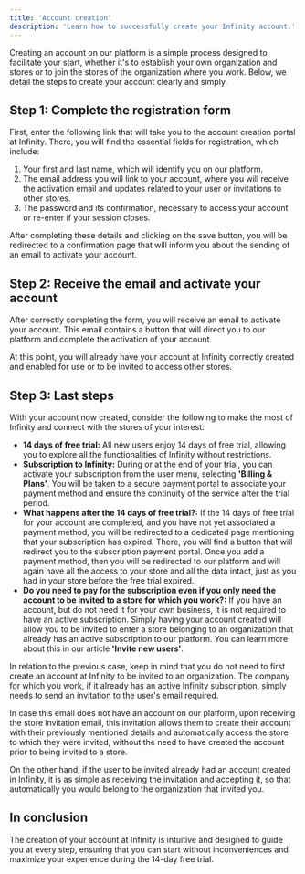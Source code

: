 ```yaml
---
title: 'Account creation'
description: 'Learn how to successfully create your Infinity account.'
---
```


Creating an account on our platform is a simple process designed to facilitate your start, whether it's to establish your own organization and stores or to join the stores of the organization where you work. Below, we detail the steps to create your account clearly and simply.

## Step 1: Complete the registration form

First, enter the following link that will take you to the account creation portal at Infinity. There, you will find the essential fields for registration, which include:

1. Your first and last name, which will identify you on our platform.
2. The email address you will link to your account, where you will receive the activation email and updates related to your user or invitations to other stores.
3. The password and its confirmation, necessary to access your account or re-enter if your session closes.

After completing these details and clicking on the save button, you will be redirected to a confirmation page that will inform you about the sending of an email to activate your account.

## Step 2: Receive the email and activate your account

After correctly completing the form, you will receive an email to activate your account. This email contains a button that will direct you to our platform and complete the activation of your account.

At this point, you will already have your account at Infinity correctly created and enabled for use or to be invited to access other stores.

## Step 3: Last steps

With your account now created, consider the following to make the most of Infinity and connect with the stores of your interest:

- **14 days of free trial:** All new users enjoy 14 days of free trial, allowing you to explore all the functionalities of Infinity without restrictions.
- **Subscription to Infinity:** During or at the end of your trial, you can activate your subscription from the user menu, selecting **'Billing & Plans'**. You will be taken to a secure payment portal to associate your payment method and ensure the continuity of the service after the trial period.
- **What happens after the 14 days of free trial?:** If the 14 days of free trial for your account are completed, and you have not yet associated a payment method, you will be redirected to a dedicated page mentioning that your subscription has expired. There, you will find a button that will redirect you to the subscription payment portal. Once you add a payment method, then you will be redirected to our platform and will again have all the access to your store and all the data intact, just as you had in your store before the free trial expired.
- **Do you need to pay for the subscription even if you only need the account to be invited to a store for which you work?:** If you have an account, but do not need it for your own business, it is not required to have an active subscription. Simply having your account created will allow you to be invited to enter a store belonging to an organization that already has an active subscription to our platform. You can learn more about this in our article **'Invite new users'**.

In relation to the previous case, keep in mind that you do not need to first create an account at Infinity to be invited to an organization. The company for which you work, if it already has an active Infinity subscription, simply needs to send an invitation to the user's email required.

In case this email does not have an account on our platform, upon receiving the store invitation email, this invitation allows them to create their account with their previously mentioned details and automatically access the store to which they were invited, without the need to have created the account prior to being invited to a store.

On the other hand, if the user to be invited already had an account created in Infinity, it is as simple as receiving the invitation and accepting it, so that automatically you would belong to the organization that invited you.

## In conclusion

The creation of your account at Infinity is intuitive and designed to guide you at every step, ensuring that you can start without inconveniences and maximize your experience during the 14-day free trial.